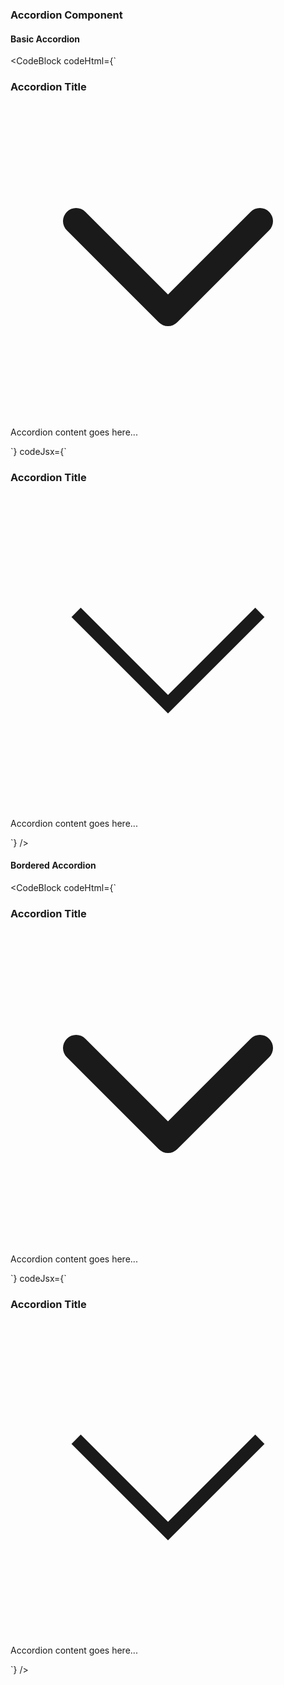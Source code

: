 ---
---


### Accordion Component

#### Basic Accordion

<Preview>
<BasicAccordion />
</Preview>

<CodeBlock
  codeHtml={`<div class="flex cursor-pointer items-center justify-between bg-gray-200 px-6 py-4">
  <h3 class="text-lg font-semibold">Accordion Title</h3>
  <span>
    <svg xmlns="http://www.w3.org/2000/svg" class="h-6 w-6" fill="none" viewBox="0 0 24 24" stroke="currentColor">
      <path stroke-linecap="round" stroke-linejoin="round" stroke-width="2" d="M19 9l-7 7-7-7" />
    </svg>
  </span>
</div>
<div class="bg-gray-100 px-6 py-4">
  <p>Accordion content goes here...</p>
</div>`}
  codeJsx={`<div className="flex cursor-pointer items-center justify-between bg-gray-200 px-6 py-4">
  <h3 className="text-lg font-semibold">Accordion Title</h3>
  <span>
    <svg xmlns="http://www.w3.org/2000/svg" className="h-6 w-6" fill="none" viewBox="0 0 24 24" stroke="currentColor">
      <path strokeLinecap="round" strokeLinejoin="round" strokeWidth="2" d="M19 9l-7 7-7-7" />
    </svg>
  </span>
</div>
<div className="bg-gray-100 px-6 py-4">
  <p>Accordion content goes here...</p>
</div>`}
/>

 #### Bordered Accordion

<Preview>
 <BorderedAccordion />
</Preview>
 
<CodeBlock
  codeHtml={`<div class="rounded-lg border border-gray-300">
  <div class="flex cursor-pointer items-center justify-between border-b px-6 py-4">
    <h3 class="text-lg font-semibold">Accordion Title</h3>
    <span>
      <svg xmlns="http://www.w3.org/2000/svg" class="h-6 w-6" fill="none" viewBox="0 0 24 24" stroke="currentColor">
        <path stroke-linecap="round" stroke-linejoin="round" stroke-width="2" d="M19 9l-7 7-7-7" />
      </svg>
    </span>
  </div>
  <div class="px-6 py-4">
    <p>Accordion content goes here...</p>
  </div>
</div>`}
  codeJsx={`<div className="rounded-lg border border-gray-300">
  <div className="flex cursor-pointer items-center justify-between border-b px-6 py-4">
    <h3 className="text-lg font-semibold">Accordion Title</h3>
    <span>
      <svg xmlns="http://www.w3.org/2000/svg" className="h-6 w-6" fill="none" viewBox="0 0 24 24" stroke="currentColor">
        <path strokeLinecap="round" strokeLinejoin="round" strokeWidth="2" d="M19 9l-7 7-7-7" />
      </svg>
    </span>
  </div>
  <div className="px-6 py-4">
    <p>Accordion content goes here...</p>
  </div>
</div>`}
/>


